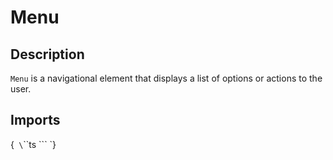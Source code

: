 
<Meta title="Components/Menu" of={MenuStories} />

# Menu

## Description

`Menu` is a navigational element that displays a list of options or actions to the user.

## Imports

<Markdown>{`
\`\`\`ts
\`\`\`
`}</Markdown>

<Primary />

<ArgTypes of={Menu}/>

